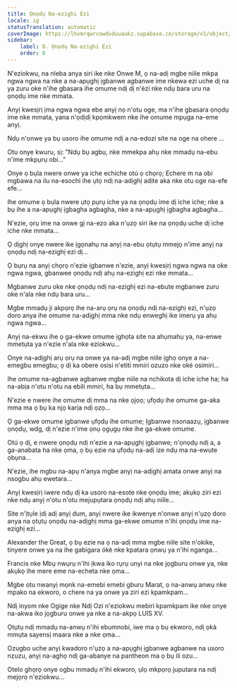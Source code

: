 ```yaml
---
title: Ọnọdụ Na-ezighi Ezi
locale: ig
statusTranslation: automatic
coverImage: https://lhvmrqwrcowdvduuaukz.supabase.co/storage/v1/object/public/strapi-uploads/small_cover-tratado-de-psicologia-revolucionaria.webp-5e15e1cec4e0ebebcde5d7fc7565d8fd.webp
sidebar:
    label: 8. Ọnọdụ Na-ezighi Ezi
    order: 8
---
```

N'eziokwu, na nleba anya siri ike nke Onwe M, ọ na-adị mgbe niile mkpa ngwa ngwa na nke a na-apụghị ịgbanwe agbanwe ime nkewa ezi uche dị na ya zuru oke n'ihe gbasara ihe omume ndị dị n'èzí nke ndụ bara uru na ọnọdụ ime nke mmata.

Anyị kwesịrị ịma ngwa ngwa ebe anyị nọ n'otu oge, ma n'ihe gbasara ọnọdụ ime nke mmata, yana n'ọdịdị kpọmkwem nke ihe omume mpụga na-eme anyị.

Ndụ n'onwe ya bụ usoro ihe omume ndị a na-edozi site na oge na ohere ...

Otu onye kwuru, sị: "Ndụ bụ agbụ, nke mmekpa ahụ nke mmadụ na-ebu n'ime mkpụrụ obi..."

Onye ọ bụla nwere onwe ya iche echiche otú ọ chọrọ; Echere m na obi mgbawa na ilu na-esochi ihe ụtọ ndị na-adịghị adịte aka nke otu oge na-efe efe...

Ihe omume ọ bụla nwere ụtọ pụrụ iche ya na ọnọdụ ime dị iche iche; nke a bụ ihe a na-apụghị ịgbagha agbagha, nke a na-apụghị ịgbagha agbagha...

N'ezie, ọrụ ime na onwe gị na-ezo aka n'ụzọ siri ike na ọnọdụ uche dị iche iche nke mmata...

Ọ dịghị onye nwere ike ịgọnahụ na anyị na-ebu ọtụtụ mmejọ n'ime anyị na ọnọdụ ndị na-ezighị ezi dị...

Ọ bụrụ na anyị chọrọ n'ezie ịgbanwe n'ezie, anyị kwesịrị ngwa ngwa na oke ngwa ngwa, gbanwee ọnọdụ ndị ahụ na-ezighị ezi nke mmata...

Mgbanwe zuru oke nke ọnọdụ ndị na-ezighị ezi na-ebute mgbanwe zuru oke n'ala nke ndụ bara uru...

Mgbe mmadụ ji akpọrọ ihe na-arụ ọrụ na ọnọdụ ndị na-ezighị ezi, n'ụzọ doro anya ihe omume na-adịghị mma nke ndụ enweghị ike imerụ ya ahụ ngwa ngwa...

Anyị na-ekwu ihe ọ ga-ekwe omume ịghọta site na ahụmahụ ya, na-enwe mmetụta ya n'ezie n'ala nke eziokwu...

Onye na-adịghị arụ ọrụ na onwe ya na-adị mgbe niile ịghọ onye a na-emegbu emegbu; ọ dị ka obere osisi n'etiti mmiri ozuzo nke oké osimiri...

Ihe omume na-agbanwe agbanwe mgbe niile na nchikota dị iche iche ha; ha na-abịa n'otu n'otu na ebili mmiri, ha bụ mmetụta...

N'ezie e nwere ihe omume dị mma na nke ọjọọ; ụfọdụ ihe omume ga-aka mma ma ọ bụ ka njọ karịa ndị ọzọ...

Ọ ga-ekwe omume ịgbanwe ụfọdụ ihe omume; Ịgbanwe nsonaazụ, ịgbanwe ọnọdụ, wdg, dị n'ezie n'ime ọnụ ọgụgụ nke ihe ga-ekwe omume.

Otú ọ dị, e nwere ọnọdụ ndị n'ezie a na-apụghị ịgbanwe; n'ọnọdụ ndị a, a ga-anabata ha nke ọma, ọ bụ ezie na ụfọdụ na-adị ize ndụ ma na-ewute ọbụna...

N'ezie, ihe mgbu na-apụ n'anya mgbe anyị na-adịghị amata onwe anyị na nsogbu ahụ ewetara...

Anyị kwesịrị iwere ndụ dị ka usoro na-esote nke ọnọdụ ime; akụkọ ziri ezi nke ndụ anyị n'otu n'otu mejupụtara ọnọdụ ndị ahụ niile...

Site n'ịtụle ịdị adị anyị dum, anyị nwere ike ikwenye n'onwe anyị n'ụzọ doro anya na ọtụtụ ọnọdụ na-adịghị mma ga-ekwe omume n'ihi ọnọdụ ime na-ezighị ezi...

Alexander the Great, ọ bụ ezie na ọ na-adị mma mgbe niile site n'okike, tinyere onwe ya na ihe gabigara ókè nke kpatara ọnwụ ya n'ihi nganga...

Francis nke Mbụ nwụrụ n'ihi ịkwa iko rụrụ unyi na nke jọgburu onwe ya, nke akụkọ ihe mere eme na-echeta nke ọma...

Mgbe otu nwanyị mọnk na-emebi emebi gburu Marat, ọ na-anwụ anwụ nke mpako na ekworo, o chere na ya onwe ya ziri ezi kpamkpam...

Ndị inyom nke Ogige nke Ndị Ozi n'eziokwu mebiri kpamkpam ike nke onye na-akwa iko jọgburu onwe ya nke a na-akpọ LUIS XV.

Ọtụtụ ndị mmadụ na-anwụ n'ihi ebumnobi, iwe ma ọ bụ ekworo, ndị ọkà mmụta sayensị maara nke a nke ọma...

Ozugbo uche anyị kwadoro n'ụzọ a na-apụghị ịgbanwe agbanwe na usoro nzuzu, anyị na-aghọ ndị ga-abanye na pantheon ma ọ bụ ili ozu...

Otelo ghọrọ onye ogbu mmadụ n'ihi ekworo, ụlọ mkpọrọ juputara na ndị mejọrọ n'eziokwu...

